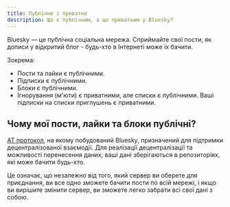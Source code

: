 ```yaml
---
title: Публічне і приватне
description: Що є публічним, а що приватним у Bluesky?
---
```


Bluesky — це публічна соціальна мережа. Сприймайте свої пости, як дописи у відкритий блог - будь-хто
в Інтернеті може їх бачити.

Зокрема:

- Пости та лайки є публічними.
- Підписки є публічними.
- Блоки є публічними.
- Ігнорування (м'юти) є приватними, але списки є публічними. Ваші підписки на списки приглушень є
  приватними.

## Чому мої пости, лайки та блоки публічні?

[AT протокол](/basics/atproto), на якому побудований Bluesky, призначений для підтримки
децентралізованої взаємодії. Для реалізації децентралізації та можливості перенесення даних, ваші
дані зберігаються в репозиторіях, які може бачити будь-хто.

Це означає, що незалежно від того, який сервер ви оберете для приєднання, ви все одно зможете бачити
пости по всій мережі, і якщо ви вирішите змінити сервер, ви зможете легко забрати всі свої дані з
собою.

